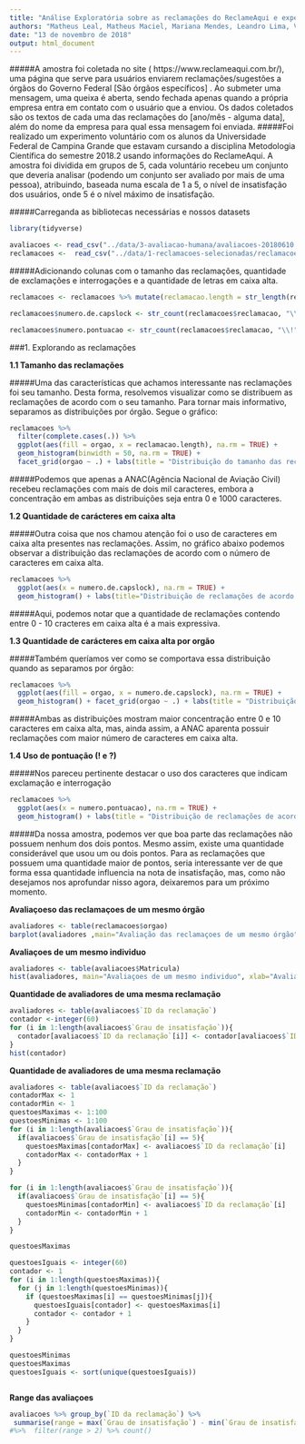 ```yaml
---
title: "Análise Exploratória sobre as reclamações do ReclameAqui e experimento humano do nível de insatisfação"
authors: "Matheus Leal, Matheus Maciel, Mariana Mendes, Leandro Lima, Victor Hugo"
date: "13 de novembro de 2018"
output: html_document
---
```



#####A amostra foi coletada no site ( https://www.reclameaqui.com.br/), uma página que serve para usuários enviarem reclamações/sugestões a órgãos do Governo Federal [São órgãos específicos] . Ao submeter uma mensagem, uma queixa é aberta, sendo fechada apenas quando a própria empresa entra em contato com o usuário que a enviou. Os dados coletados são os textos de cada uma das reclamações do [ano/mês - alguma data], além do nome da empresa para qual essa mensagem foi enviada.
#####Foi realizado um experimento voluntário com os alunos da Universidade Federal de Campina Grande que estavam cursando a disciplina Metodologia Científica do semestre 2018.2 usando informações do ReclameAqui. A amostra foi dividida em grupos de 5, cada voluntário recebeu um conjunto que deveria analisar (podendo um conjunto ser avaliado por mais de uma pessoa), atribuindo, baseada numa escala de 1 a 5, o nível de insatisfação dos usuários, onde 5 é o nível máximo de insatisfação. 

#####Carreganda as bibliotecas necessárias e nossos datasets
```r
library(tidyverse)

avaliacoes <- read_csv("../data/3-avaliacao-humana/avaliacoes-20180610.csv")
reclamacoes <-  read_csv("../data/1-reclamacoes-selecionadas/reclamacoes-avaliadas.csv")
```


#####Adicionando colunas com o tamanho das reclamações, quantidade de exclamações e interrogações e a quantidade de letras em caixa alta.
```r
reclamacoes <- reclamacoes %>% mutate(reclamacao.length = str_length(reclamacao))

reclamacoes$numero.de.capslock <- str_count(reclamacoes$reclamacao, "\\b[A-Z]{2,}\\b")

reclamacoes$numero.pontuacao <- str_count(reclamacoes$reclamacao, "\\!") + str_count(reclamacoes$reclamacao, "\\?")
```


###1. Explorando as reclamações

**1.1 Tamanho das reclamações**

#####Uma das características que achamos interessante nas reclamações foi seu tamanho. Desta forma, resolvemos visualizar como se distribuem as reclamações de acordo com o seu tamanho. Para tornar mais informativo, separamos as distribuições por órgão. Segue o gráfico:

```r
reclamacoes %>% 
  filter(complete.cases(.)) %>% 
  ggplot(aes(fill = orgao, x = reclamacao.length), na.rm = TRUE) + 
  geom_histogram(binwidth = 50, na.rm = TRUE) + 
  facet_grid(orgao ~ .) + labs(title = "Distribuição do tamanho das reclamações separadas por orgão" , x = "Tamanho das Reclamações", y = "Quantidade de Reclamações")
```


#####Podemos que apenas a ANAC(Agência Nacional de Aviação Civil) recebeu reclamações com mais de dois mil caracteres, embora a concentração em ambas as distribuições seja entra 0 e 1000 caracteres.

**1.2 Quantidade de carácteres em caixa alta**

#####Outra coisa que nos chamou atenção foi o uso de caracteres em caixa alta presentes nas reclamações. Assim, no gráfico abaixo podemos observar a distribuição das reclamações de acordo com o número de caracteres em caixa alta.

```r
reclamacoes %>% 
  ggplot(aes(x = numero.de.capslock), na.rm = TRUE) + 
  geom_histogram() + labs(title="Distribuição de reclamações de acordo com o número de caracteres em caixa alta", x = "Número de caracteres em caixa alta", y = "Número de Reclamações")
```


#####Aqui, podemos notar que a quantidade de reclamações contendo entre 0 - 10 cracteres em caixa alta é a mais expressiva.

**1.3 Quantidade de carácteres em caixa alta por orgão**

#####Também queríamos ver como se comportava essa distribuição quando as separamos por órgão:

```r
reclamacoes %>% 
  ggplot(aes(fill = orgao, x = numero.de.capslock), na.rm = TRUE) + 
  geom_histogram() + facet_grid(orgao ~ .) + labs(title = "Distribuição de reclamações de acordo com o número de caracteres \n em caixa alta separadas por órgão" , x = "Tamanho das Reclamações", y = "Quantidade de Reclamações")
```

#####Ambas as distribuições mostram maior concentração entre 0 e 10 caracteres em caixa alta, mas, ainda assim, a ANAC aparenta possuir reclamações com maior número de caracteres em caixa alta.

**1.4 Uso de pontuação (! e ?) **

#####Nos pareceu pertinente destacar o uso dos caracteres que indicam exclamação e interrogação

```r
reclamacoes %>% 
  ggplot(aes(x = numero.pontuacao), na.rm = TRUE) + 
  geom_histogram() + labs(title = "Distribuição de reclamações de acordo com o número de caracteres \n de pontuação (! e ?)" , x = "Quantidade de pontos (exclamação e interrogação)", y = "Quantidade de Reclamações")
```

#####Da nossa amostra, podemos ver que boa parte das reclamações não possuem nenhum dos dois pontos. Mesmo assim, existe uma quantidade considerável que usou um ou dois pontos. Para as reclamações que possuem uma quantidade maior de pontos, seria interessante ver de que forma essa quantidade influencia na nota de insatisfação, mas, como não desejamos nos aprofundar nisso agora, deixaremos para um próximo momento.

**Avaliaçoeso das reclamaçoes de um mesmo órgão**
```r
avaliadores <- table(reclamacoes$orgao)
barplot(avaliadores ,main="Avaliação das reclamaçoes de um mesmo órgão", xlab="Órgão", ylab="Reclamaçoes", pch=19)
```
**Avaliaçoes de um mesmo individuo**
```r
avaliadores <- table(avaliacoes$Matricula)
hist(avaliadores, main="Avaliaçoes de um mesmo individuo", xlab="Avaliaçoes", pch=19)
```

**Quantidade de avaliadores de uma mesma reclamação**
```r
avaliadores <- table(avaliacoes$`ID da reclamação`)
contador <-integer(60)
for (i in 1:length(avaliacoes$`Grau de insatisfação`)){
  contador[avaliacoes$`ID da reclamação`[i]] <- contador[avaliacoes$`ID da reclamação`[i]] + 1
}
hist(contador)
```

**Quantidade de avaliadores de uma mesma reclamação**
```r
avaliadores <- table(avaliacoes$`ID da reclamação`)
contadorMax <- 1
contadorMin <- 1
questoesMaximas <- 1:100
questoesMinimas <- 1:100
for (i in 1:length(avaliacoes$`Grau de insatisfação`)){
  if(avaliacoes$`Grau de insatisfação`[i] == 5){
    questoesMaximas[contadorMax] <- avaliacoes$`ID da reclamação`[i]
    contadorMax <- contadorMax + 1
  }
}

for (i in 1:length(avaliacoes$`Grau de insatisfação`)){
  if(avaliacoes$`Grau de insatisfação`[i] == 5){
    questoesMinimas[contadorMin] <- avaliacoes$`ID da reclamação`[i]
    contadorMin <- contadorMin + 1
  }
}

questoesMaximas

questoesIguais <- integer(60)
contador <- 1
for (i in 1:length(questoesMaximas)){
  for (j in 1:length(questoesMinimas)){
    if (questoesMaximas[i] == questoesMinimas[j]){
      questoesIguais[contador] <- questoesMaximas[i]
      contador <- contador + 1
    }
  }
}

questoesMinimas
questoesMaximas
questoesIguais <- sort(unique(questoesIguais))



```
**Range das avaliaçoes**
```r
avaliacoes %>% group_by(`ID da reclamação`) %>% 
 summarise(range = max(`Grau de insatisfação`) - min(`Grau de insatisfação`)) %>% plot()
#%>%  filter(range > 2) %>% count() 

```
